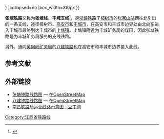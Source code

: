{{Distinguish|张唐铁路}}
{{Infobox rail system-route
|rail_name=张塘铁路
|other_name= 丰城支线
|banner_color=blue
|sec_banner_color=
|logo_filename=
|image_width=250px
|logo_bgcolor=
|logo_note=
|image =
|imagesize=
|caption=
|system_map=
|mapimage_width=200px
|map_bgcolor=
|locale={{PRC}}<br>
[[江西省|江西省]][[樟树市|樟树市]]、[[高安市|高安市]]、[[丰城市|丰城市]]
|service_type=货运
|start=[[张家山站|张家山站]]<br />[[上塘站|上塘站]]
|begin_operation=1959年9月27日<ref>[http://www.99删我7788.com/pr/detail_115_6045513.html 《江西青年报》【丰城铁路支线胜利建成通车；六亿人民的大会堂照片4幅】]{{dead link|date=2018年2月 |bot=InternetArchiveBot |fix-attempted=yes }}</ref>
|end_operation=
|operation_note=
|system_length=48.1 km<ref>{{Cite web |url=http://www.cnki.com.cn/Article/CJFDTotal-QLJS198304006.htm |title=中国铁路桥梁建设史史料試写稿选登(十二) 丰城支线 肖江桥——典型软土地基桥梁 |access-date=2013-05-01 |archive-date=2019-05-21 |archive-url=https://web.archive.org/web/20190521111547/http://www.cnki.com.cn/Article/CJFDTotal-QLJS198304006.htm |dead-url=no }}</ref>
|length_in_operation=
|total_length=
|status=使用中
|line_title=线路
|lines=[[单线铁路|单线]]
|stations=4个
|route_title=线路
|main_route=
|secondary_route=
|branch_route=
|standard=未知
|main_stations=
|ridership=
|fleet_size=
|max_speed=未知
|track_gauge={{standard gauge}}（[[标准轨|标准轨]]）
|distance_between_mainlines=
|min_radius=
|max_grade=
|block_signal=电话电报闭塞
|electrified=未电气化
|depot=
|operator=[[南昌铁路局|南昌铁路局]]
|franchise=
|hq=
|key_person=
|website=
|route_map=
{{BS-table3}}
{{BS5|||ENDEa|||||终点|坪湖矿}}
{{BS5||CONTgq|ABZg+r|||||支线|曲江矿}}
{{BS5||CONTgq|ABZg+r|||||支线|建新矿}}
{{BS5|||DST||||[[上塘站_(丰城)|上塘站]]||}}
{{BS5||CONTgq|ABZg+r|||||支线|八一矿}}
{{BS5|||DST||||[[梅林站_(中国大陆)|梅林站]]||}}
{{BS5|||DST||||[[董家站|董家站]]||}}
{{BS5||CONTgq|ABZg+r||||||连接[[八建铁路|八建铁路]][[建山站|建山站]]方向}}
{{BS5|||DST||||[[八景站|八景站]]||}}
{{BS5|||STR||||||}}
{{BS5||CONTgq|ABZql|DSTq|CONTfq||[[张家山站|张家山站]]|[[浙赣铁路|浙赣铁路]]|}}
{{!}}}
|collapsed=no
|box_width=310px
}}

'''张塘铁路'''又称为'''张塘线'''、'''丰城支线'''<ref>{{Cite web |url=http://d.wanfangdata.com.cn/LocalChronicleItem_6547380.aspx |title=张塘线(丰城支线)-来源：《南昌铁路局志》/第一章线 路-第七节向乐、分文等支线 |access-date=2013-04-21 |archive-date=2014-08-12 |archive-url=https://web.archive.org/web/20140812211928/http://d.wanfangdata.com.cn/LocalChronicleItem_6547380.aspx |dead-url=no }}</ref>，是[[浙赣铁路|浙赣铁路]]于[[樟树市|樟树市]]的[[张家山站|张家山站]]西往北引出的一条支线，途径樟树市、[[高安市|高安市]]和[[丰城市|丰城市]]，在高安市和丰城市边界处由北向东进入丰城市最终到达丰城市的[[上塘镇_(丰城市)|上塘镇]]。上塘镇附近为丰城矿务局的煤田，因此张塘铁路是为丰城矿务局服务的支线铁路。

另外，通向[[英岗岭矿务局|英岗岭矿务局]]的[[八建铁路|八建铁路]]也在高安市和丰城市边界接入此线。

== 参考文献 ==
{{reflist|2}}

== 外部链接 ==
*[http://www.openstreetmap.org/browse/relation/3203608 张塘铁路线路图] — 在[[OpenStreetMap|OpenStreetMap]]
*[http://www.openstreetmap.org/browse/relation/3203638 八建铁路线路图] — 在[[OpenStreetMap|OpenStreetMap]]
* [https://web.archive.org/web/20140812203813/http://www.docin.com/p-241595690.html 南昌铁路局运营线路示意图 - 豆丁网]

{{张塘铁路}}
{{江西铁路}}
{{中国铁路}}

[[Category:江西省铁路线|Category:江西省铁路线]]